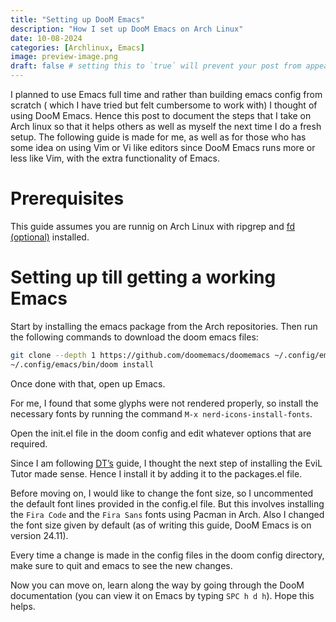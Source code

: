 ```yaml
---
title: "Setting up DooM Emacs"
description: "How I set up DooM Emacs on Arch Linux"
date: 10-08-2024
categories: [Archlinux, Emacs] 
image: preview-image.png
draft: false # setting this to `true` will prevent your post from appearing on your listing page until you're ready!
---
```


I planned to use Emacs full time and rather than building emacs config from scratch ( which I have tried but felt cumbersome to work with) I thought of using DooM Emacs. Hence this post to document the steps that I take on Arch linux so that it helps others as well as myself the next time I do a fresh setup. The following guide is made for me, as well as for those who has some idea on using Vim or Vi like editors since DooM Emacs runs more or less like Vim, with the extra functionality of Emacs.

# Prerequisites

This guide assumes you are runnig on Arch Linux with ripgrep and [fd (optional)](https://www.google.com/url?sa=t&source=web&rct=j&opi=89978449&url=https://github.com/sharkdp/fd&ved=2ahUKEwiAj8zzmYWJAxVD8DgGHRjFLpEQFnoECA0QAQ&usg=AOvVaw2MP0rg8rFdYXcAOpJkKwRu) installed.

# Setting up till getting a working Emacs

Start by installing the emacs package from the Arch repositories. Then run the following commands to download the doom emacs files:


```sh
git clone --depth 1 https://github.com/doomemacs/doomemacs ~/.config/emacs
~/.config/emacs/bin/doom install

```

Once done with that, open up Emacs.

For me, I found that some glyphs were not rendered properly, so install the necessary fonts by running the command `M-x nerd-icons-install-fonts`.

Open the init.el file in the doom config and edit whatever options that are required.

Since I am following [DT's](https://www.google.com/url?sa=t&source=web&rct=j&opi=89978449&url=https://www.youtube.com/watch%3Fv%3Diab2z21cRqA&ved=2ahUKEwjh3eC1ioWJAxXX3jgGHZlpI_IQtwJ6BAgLEAI&usg=AOvVaw1zFJa2afmIyaVZfz0Bxpw5) guide, I thought the next step of installing the EviL Tutor made sense. Hence I install it by adding it to the packages.el file.

Before moving on, I would like to change the font size, so I uncommented the default font lines provided in the config.el file. But this involves installing the `Fira Code` and the `Fira Sans` fonts using Pacman in Arch. Also I changed the font size given by default (as of writing this guide, DooM Emacs is on version 24.11).

Every time a change is made in the config files in the doom config directory, make sure to quit and emacs to see the new changes.

Now you can move on, learn along the way by going through the DooM documentation (you can view it on Emacs by typing `SPC h d h`). 
Hope this helps.


